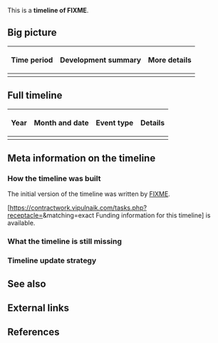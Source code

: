 This is a '''timeline of FIXME'''.

==Big picture==

{| class="wikitable"
! Time period !! Development summary !! More details
|-
|}

==Full timeline==

{| class="sortable wikitable"
! Year !! Month and date !! Event type !! Details
|-
|}

==Meta information on the timeline==

===How the timeline was built===

The initial version of the timeline was written by [[User:FIXME|FIXME]].

[https://contractwork.vipulnaik.com/tasks.php?receptacle={{urlencode:{{PAGENAME}}}}&matching=exact Funding information for this timeline] is available. <!-- No need to modify this time. The title of the page will automatically be filled by MediaWiki, and the funding information will be available at the destination once payment is finalized. -->

===What the timeline is still missing===

===Timeline update strategy===

==See also==

==External links==

==References==

{{Reflist|30em}}
